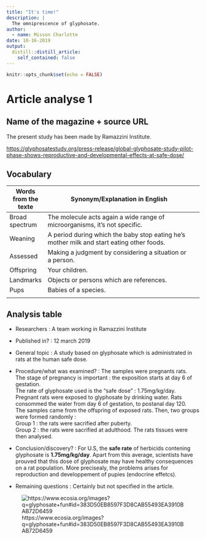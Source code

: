 ```yaml
---
title: "It's time!"
description: |
  The omniprescence of glyphosate.
author:
  - name: Misson Charlotte
date: 10-16-2019
output:
  distill::distill_article:
    self_contained: false
---
```


```r
knitr::opts_chunk$set(echo = FALSE)
```

# Article analyse 1

## Name of the magazine + source URL

The present study has been made by Ramazzini Institute. 

<https://glyphosatestudy.org/press-release/global-glyphosate-study-pilot-phase-shows-reproductive-and-developmental-effects-at-safe-dose/>

## Vocabulary

| Words from the texte | Synonym/Explanation in English                                                            |     |
| -------------------- | ----------------------------------------------------------------------------------------- | --- |
| Broad spectrum       | The molecule acts again a wide range of microorganisms, it's not specific.                |     |
| Weaning              | A period during which the baby stop eating he's mother milk and start eating other foods. |     |
| Assessed             | Making a judgment by considering a situation or a person.                                 |     |
| Offspring            | Your children.                                                                            |     |
| Landmarks            | Objects or persons which are references.                                                  |     |
| Pups                 | Babies of a species.                                                                      |     |
|                      |                                                                                           |     |

## Analysis table


 - Researchers : A team working in Ramazzini Institute  
 - Published in? : 12 march 2019  
 - General topic : A study based on glyphosate which is administrated in rats at the human safe dose.  
 - Procedure/what was examined? : The samples were pregnants rats.   
The stage of pregnancy is important : the exposition starts at day 6 of gestation.  
The rate of glyphosate used is the "safe dose" : 1.75mg/kg/day.  
Pregnant rats were exposed to glyphosate by drinking water. Rats consommed the water from day 6 of gestation, to postanal day 120.  
The samples came from the offspring of exposed rats. 
Then, two groups were formed randomly :  
Group 1 : the rats were sacrified after puberty.  
Group 2 : the rats were sacrified at adulthood.
The rats tissues were then analysed.  


 - Conclusion/discovery? : For U.S, the **safe rate** of herbicids contening glyphosate is **1.75mg/kg/day**. Apart from this average, scientists have prouved that this dose of glyphosate may have healthy consequences on a rat population. More precisealy, the problems arises for reproduction and developpement of pupies (endocrine effetcs).  
 - Remaining questions : Certainly but not specified in the article.  


![https://www.ecosia.org/images?q=glyphosate+fun#id=383D50EB8597F3D8CAB55493EA3910BAB72D6459](glyphosate.jpg) 
